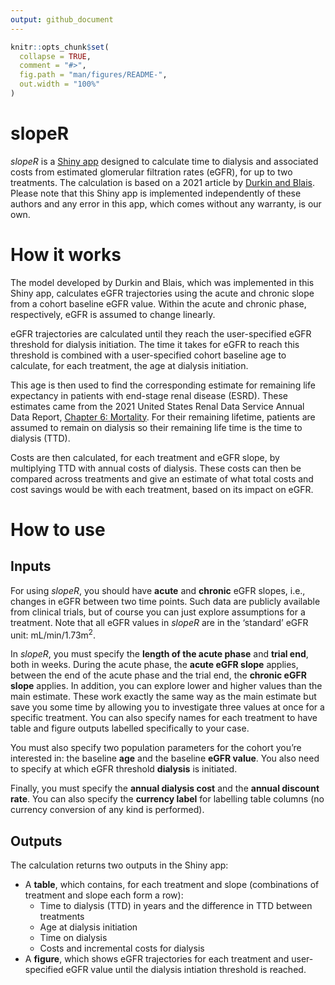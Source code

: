 ```yaml
---
output: github_document
---
```


<!-- README.md is generated from README.Rmd. Please edit that file -->

```r
knitr::opts_chunk$set(
  collapse = TRUE,
  comment = "#>",
  fig.path = "man/figures/README-",
  out.width = "100%"
)
```

# slopeR

*slopeR* is a [Shiny app](http://cloud.covalence-research.com/sloper/) designed to calculate time to dialysis and associated costs from estimated glomerular filtration rates (eGFR), for up to two treatments. The calculation is based on a 2021 article by [Durkin and Blais](https://pubmed.ncbi.nlm.nih.gov/33340064/). Please note that this Shiny app is implemented independently of these authors and any error in this app, which comes without any warranty, is our own.

# How it works

The model developed by Durkin and Blais, which was implemented in this Shiny app, calculates eGFR trajectories using the acute and chronic slope from a cohort baseline eGFR value. Within the acute and chronic phase, respectively, eGFR is assumed to change linearly.

eGFR trajectories are calculated until they reach the user-specified eGFR threshold for dialysis initiation. The time it takes for eGFR to reach this threshold is combined with a user-specified cohort baseline age to calculate, for each treatment, the age at dialysis initiation.

This age is then used to find the corresponding estimate for remaining life expectancy in patients with end-stage renal disease (ESRD). These estimates came from the 2021 United States Renal Data Service Annual Data Report, [Chapter 6: Mortality](https://adr.usrds.org/2021/end-stage-renal-disease/6-mortality). For their remaining lifetime, patients are assumed to remain on dialysis so their remaining life time is the time to dialysis (TTD).

Costs are then calculated, for each treatment and eGFR slope, by multiplying TTD with annual costs of dialysis. These costs can then be compared across treatments and give an estimate of what total costs and cost savings would be with each treatment, based on its impact on eGFR.

# How to use

## Inputs

For using *slopeR*, you should have **acute** and **chronic** eGFR slopes, i.e., changes in eGFR between two time points. Such data are publicly available from clinical trials, but of course you can just explore assumptions for a treatment. Note that all eGFR values in *slopeR* are in the 'standard' eGFR unit: mL/min/1.73m<sup>2</sup>.

In *slopeR*, you must specify the **length of the acute phase** and **trial end**, both in weeks. During the acute phase, the **acute eGFR slope** applies, between the end of the acute phase and the trial end, the **chronic eGFR slope** applies. In addition, you can explore lower and higher values than the main estimate. These work exactly the same way as the main estimate but save you some time by allowing you to investigate three values at once for a specific treatment. You can also specify names for each treatment to have table and figure outputs labelled specifically to your case. 

You must also specify two population parameters for the cohort you're interested in: the baseline **age** and the baseline **eGFR value**. You also need to specify at which eGFR threshold **dialysis** is initiated.

Finally, you must specify the **annual dialysis cost** and the **annual discount rate**. You can also specify the **currency label** for labelling table columns (no currency conversion of any kind is performed).

## Outputs

The calculation returns two outputs in the Shiny app:

* A **table**, which contains, for each treatment and slope (combinations of treatment and slope each form a row):
    + Time to dialysis (TTD) in years and the difference in TTD between treatments
    + Age at dialysis initiation
    + Time on dialysis
    + Costs and incremental costs for dialysis
* A **figure**, which shows eGFR trajectories for each treatment and user-specified eGFR value until the dialysis intiation threshold is reached.
